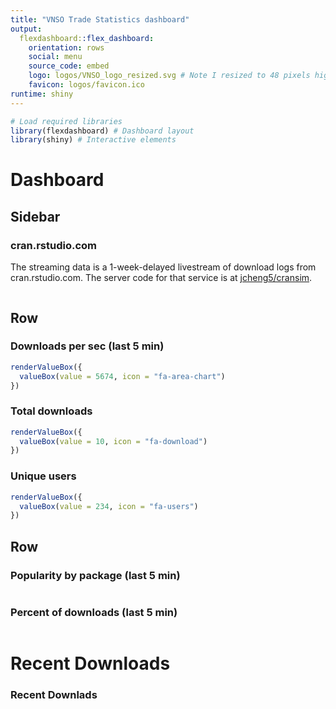 ---
title: "VNSO Trade Statistics dashboard"
output: 
  flexdashboard::flex_dashboard:
    orientation: rows
    social: menu
    source_code: embed
    logo: logos/VNSO_logo_resized.svg # Note I resized to 48 pixels high to match banner height
    favicon: logos/favicon.ico
runtime: shiny
---

```{r setup, include=FALSE}
# Load required libraries
library(flexdashboard) # Dashboard layout
library(shiny) # Interactive elements
```

Dashboard
=======================================================================

Sidebar {.sidebar}
-----------------------------------------------------------------------

### cran.rstudio.com

The streaming data is a 1-week-delayed livestream of download
logs from  cran.rstudio.com. The server code for that service is at [jcheng5/cransim](https://github.com/jcheng5/cransim).


```{r}

```

Row
-----------------------------------------------------------------------

### Downloads per sec (last 5 min) {.value-box}

```{r}
renderValueBox({
  valueBox(value = 5674, icon = "fa-area-chart")
})
```

### Total downloads {.value-box}

```{r}
renderValueBox({
  valueBox(value = 10, icon = "fa-download")
})
```

### Unique users {.value-box}

```{r}
renderValueBox({
  valueBox(value = 234, icon = "fa-users")
})
```

Row
-----------------------------------------------------------------------

### Popularity by package (last 5 min) {data-width=700}

```{r}

```

### Percent of downloads (last 5 min) {data-width=340}

```{r}

```

Recent Downloads
=======================================================================

### Recent Downlads

```{r}

```
